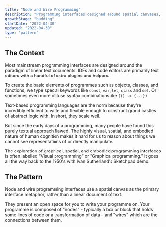 ```yaml
---
title: "Node and Wire Programming"
description: "Programming interfaces designed around spatial canvases, direct manipulation, and visible connections"
growthStage: "budding"
startDate: "2022-04-30"
updated: "2022-04-30"
type: "pattern"
---
```


<h2 className="micro">The Context</h2>

Most mainstream programming interfaces are designed around the paradigm of linear text documents. IDEs and code editors are primarily text editors with a handful of extra plugins and helpers.

To create the basic elements of programmes such as objects, classes, and functions, we type special keywords like `const`, `var`, `let`, `class` and `def`. Or sometimes even more obtuse syntax combinations like `(() -> {...})`

Text-based programming languages are the norm because they're incredibly efficient to write and flexible enough to construct grand castles of abstract logic with. In short, they scale well.

But since the early days of a programming, many people have found this purely textual approach flawed. The highly visual, spatial, and embodied nature of human cognition makes it hard for us to reason about things we cannot see representations of or directly manipulate.

The exploration of graphical, spatial, and embodied programming interfaces is often labelled “Visual programming” or ”Graphical programming.” It goes all the way back to the 1950's with Ivan Sutherland's Sketchpad demo.

<Spacer size="small" />

<h2 className="micro">The Pattern</h2>

Node and wire programming interfaces use a spatial canvas as the primary interface metaphor, rather than a linear document of text.

They present an open space for you to write your programme on. Your programme is composed of "nodes" - typically a box or block that holds some lines of code or a transformation of data – and "wires" which are the connections between them.
